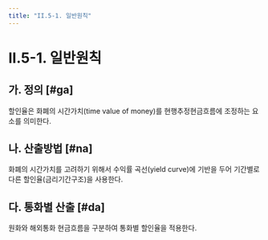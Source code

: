 ```yaml
---
title: "II.5-1. 일반원칙"
---
```


# II.5-1. 일반원칙

## 가. 정의 [#ga]

할인율은 화폐의 시간가치(time value of money)를 현행추정현금흐름에 조정하는 요소를 의미한다.


## 나. 산출방법 [#na]

화폐의 시간가치를 고려하기 위해서 수익률 곡선(yield curve)에 기반을 두어 기간별로 다른 할인율(금리기간구조)을 사용한다.


## 다. 통화별 산출 [#da]

원화와 해외통화 현금흐름을 구분하여 통화별 할인율을 적용한다.
